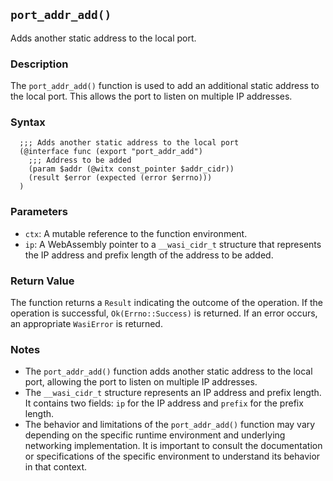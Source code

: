 ## `port_addr_add()`

Adds another static address to the local port.

### Description

The `port_addr_add()` function is used to add an additional static address to the local port. This allows the port to listen on multiple IP addresses.

### Syntax

```ebnf
  ;;; Adds another static address to the local port
  (@interface func (export "port_addr_add")
    ;;; Address to be added
    (param $addr (@witx const_pointer $addr_cidr))
    (result $error (expected (error $errno)))
  )
```
### Parameters

- `ctx`: A mutable reference to the function environment.
- `ip`: A WebAssembly pointer to a `__wasi_cidr_t` structure that represents the IP address and prefix length of the address to be added.

### Return Value

The function returns a `Result` indicating the outcome of the operation. If the operation is successful, `Ok(Errno::Success)` is returned. If an error occurs, an appropriate `WasiError` is returned.

### Notes

- The `port_addr_add()` function adds another static address to the local port, allowing the port to listen on multiple IP addresses.
- The `__wasi_cidr_t` structure represents an IP address and prefix length. It contains two fields: `ip` for the IP address and `prefix` for the prefix length.
- The behavior and limitations of the `port_addr_add()` function may vary depending on the specific runtime environment and underlying networking implementation. It is important to consult the documentation or specifications of the specific environment to understand its behavior in that context.
